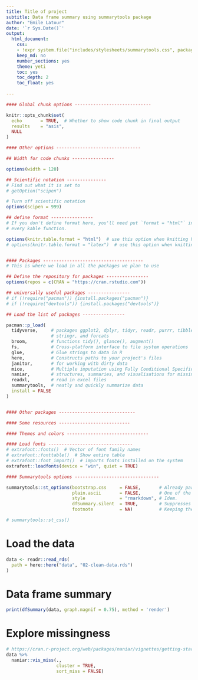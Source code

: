 ---
title: Title of project
subtitle: Data frame summary using summarytools package
author: "Emile Latour"
date: '`r Sys.Date()`'
output:
  html_document:
    css: 
    - !expr system.file("includes/stylesheets/summarytools.css", package = "summarytools")
    keep_md: no
    number_sections: yes
    theme: yeti
    toc: yes
    toc_depth: 2
    toc_float: yes
  
---

```{r setup, include=FALSE}

#### Global chunk options -----------------------------

knitr::opts_chunk$set(
  echo       = TRUE,  # Whether to show code chunk in final output
  results    = "asis", 
  NULL
)

#### Other options --------------------------------

## Width for code chunks ---------------- 

options(width = 120)

## Scientific notation ---------------
# Find out what it is set to
# getOption("scipen")

# Turn off scientific notation
options(scipen = 999)

## define format ----------------
# If you don't define format here, you'll need put `format = "html"` in 
# every kable function.

options(knitr.table.format = "html")  # use this option when knitting html
# options(knitr.table.format = "latex")  # use this option when knitting pdf


#### Packages --------------------------------------
# This is where we load in all the packages we plan to use

## Define the repository for packages ----------------
options(repos = c(CRAN = "https://cran.rstudio.com"))

## universally useful packages ----------------
# if (!require("pacman")) {install.packages("pacman")}
# if (!require("devtools")) {install.packages("devtools")}

## Load the list of packages ----------------

pacman::p_load(
  tidyverse,     # packages ggplot2, dplyr, tidyr, readr, purrr, tibble, 
                 # stringr, and forcats
  broom,         # functions tidy(), glance(), augment()
  fs,            # Cross-platform interface to file system operations
  glue,          # Glue strings to data in R
  here,          # Constructs paths to your project's files
  janitor,       # for working with dirty data 
  mice,          # Multiple imputation using Fully Conditional Specification
  naniar,        # structures, summaries, and visualisations for missing data 
  readxl,        # read in excel files
  summarytools,  # neatly and quickly summarize data
  install = FALSE
)


#### Other packages -----------------------------

#### Some resources ---------------------------

#### Themes and colors -------------------------------

#### Load fonts --------------------------------
# extrafont::fonts()  # Vector of font family names
# extrafont::fonttable()  # Show entire table
# extrafont::font_import()  # imports fonts installed on the system
extrafont::loadfonts(device = "win", quiet = TRUE)

#### Summarytools options -------------------------------- 

summarytools::st_options(bootstrap.css     = FALSE,       # Already part of the theme so no need for it
                         plain.ascii       = FALSE,       # One of the essential settings
                         style             = "rmarkdown", # Idem.
                         dfSummary.silent  = TRUE,        # Suppresses messages about temporary files
                         footnote          = NA)          # Keeping the results minimalistic

# summarytools::st_css()

```

# Load the data

```{r load-the-data}
data <- readr::read_rds(
  path = here::here("data", "02-clean-data.rds")
)

```

# Data frame summary

```{r data-frame-summmary}

print(dfSummary(data, graph.magnif = 0.75), method = 'render')

```

# Explore missingness

```{r}
# https://cran.r-project.org/web/packages/naniar/vignettes/getting-started-w-naniar.html
data %>% 
  naniar::vis_miss(., 
                   cluster = TRUE, 
                   sort_miss = FALSE)
```

